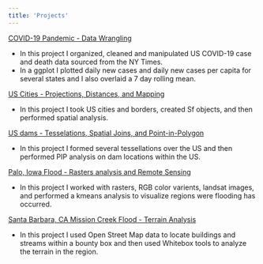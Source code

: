 ```yaml
---
title: 'Projects'
---
```



[COVID-19 Pandemic - Data Wrangling](https://anguswg-ucsb.github.io/geog-176A-labs/lab-02.html)

  - In this project I organized, cleaned and manipulated US COVID-19 case and death data sourced from the NY Times.
  - In a ggplot I plotted daily new cases and daily new cases per capita for several states and I also overlaid a 7 day rolling mean. 

[US Cities - Projections, Distances, and Mapping](https://anguswg-ucsb.github.io/geog-176A-labs/lab-03.html)

  - In this project I took US cities and borders, created Sf objects, and then performed spatial analysis.

[US dams - Tesselations, Spatial Joins, and Point-in-Polygon](https://anguswg-ucsb.github.io/geog-176A-labs/lab-04.html)

  - In this project I formed several tessellations over the US and then performed PIP analysis on dam locations within the US.

[Palo, Iowa Flood - Rasters analysis and Remote Sensing](https://anguswg-ucsb.github.io/geog-176A-labs/lab-05.html)

  - In this project I worked with rasters, RGB color varients, landsat images, and performed a kmeans analysis to visualize regions were flooding has occurred.

[Santa Barbara, CA Mission Creek Flood - Terrain Analysis](https://anguswg-ucsb.github.io/geog-176A-labs/lab-06.html)

  - In this project I used Open Street Map data to locate buildings and streams within a bounty box and then used Whitebox tools to analyze the terrain in the region.
  








































